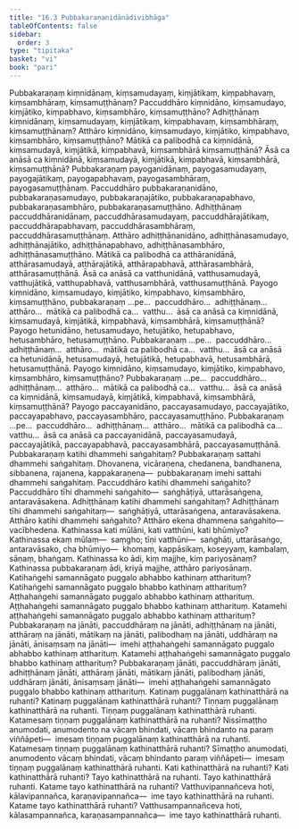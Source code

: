 ```yaml
---
title: "16.3 Pubbakaraṇanidānādivibhāga"
tableOfContents: false
sidebar:
  order: 3
type: "tipitaka"
basket: "vi"
book: "pari"
---
```



<DynamicBreadcrumb />

<Division number="405" book="pari" e="ch" v="5" p="305">

<Paragraph number="1889" book="pari">
Pubbakaraṇaṃ kiṃnidānaṃ, kiṃsamudayaṃ, kiṃjātikaṃ, kiṃpabhavaṃ, kiṃsambhāraṃ, kiṃsamuṭṭhānaṃ? Paccuddhāro kiṃnidāno, kiṃsamudayo, kiṃjātiko, kiṃpabhavo, kiṃsambhāro, kiṃsamuṭṭhāno? Adhiṭṭhānaṃ kiṃnidānaṃ, kiṃsamudayaṃ, kiṃjātikaṃ, kiṃpabhavaṃ, kiṃsambhāraṃ, kiṃsamuṭṭhānaṃ? Atthāro kiṃnidāno, kiṃsamudayo, kiṃjātiko, kiṃpabhavo, kiṃsambhāro, kiṃsamuṭṭhāno? Mātikā ca palibodhā ca kiṃnidānā, kiṃsamudayā, kiṃjātikā, kiṃpabhavā, kiṃsambhārā kiṃsamuṭṭhānā? Āsā ca anāsā ca kiṃnidānā, kiṃsamudayā, kiṃjātikā, kiṃpabhavā, kiṃsambhārā, kiṃsamuṭṭhānā?
</Paragraph>

<Paragraph number="1890" book="pari">
Pubbakaraṇaṃ payoganidānaṃ, payogasamudayaṃ, payogajātikaṃ, payogapabhavaṃ, payogasambhāraṃ, payogasamuṭṭhānaṃ. Paccuddhāro pubbakaraṇanidāno, pubbakaraṇasamudayo, pubbakaraṇajātiko, pubbakaraṇapabhavo, pubbakaraṇasambhāro, pubbakaraṇasamuṭṭhāno. Adhiṭṭhānaṃ paccuddhāranidānaṃ, paccuddhārasamudayaṃ, paccuddhārajātikaṃ, paccuddhārapabhavaṃ, paccuddhārasambhāraṃ, paccuddhārasamuṭṭhānaṃ. Atthāro adhiṭṭhānanidāno, adhiṭṭhānasamudayo, adhiṭṭhānajātiko, adhiṭṭhānapabhavo, adhiṭṭhānasambhāro, adhiṭṭhānasamuṭṭhāno. Mātikā ca palibodhā ca atthāranidānā, atthārasamudayā, atthārajātikā, atthārapabhavā, atthārasambhārā, atthārasamuṭṭhānā. Āsā ca anāsā ca vatthunidānā, vatthusamudayā, vatthujātikā, vatthupabhavā, vatthusambhārā, vatthusamuṭṭhānā.
</Paragraph>

</Division>
<Division number="406" book="pari" e="ch" v="5" p="305">

<Paragraph number="1891" book="pari">
Payogo kiṃnidāno, kiṃsamudayo, kiṃjātiko, kiṃpabhavo, kiṃsambhāro, kiṃsamuṭṭhāno, pubbakaraṇaṃ …pe…  paccuddhāro…  adhiṭṭhānaṃ…  atthāro…  mātikā ca palibodhā ca…  vatthu…  āsā ca anāsā ca kiṃnidānā, kiṃsamudayā, kiṃjātikā, kiṃpabhavā, kiṃsambhārā, kiṃsamuṭṭhānā?
</Paragraph>

<Paragraph number="1892" book="pari">
Payogo hetunidāno, hetusamudayo, hetujātiko, hetupabhavo, hetusambhāro, hetusamuṭṭhāno. Pubbakaraṇaṃ …pe…  paccuddhāro…  adhiṭṭhānaṃ…  atthāro…  mātikā ca palibodhā ca…  vatthu…  āsā ca anāsā ca hetunidānā, hetusamudayā, hetujātikā, hetupabhavā, hetusambhārā, hetusamuṭṭhānā.
</Paragraph>

</Division>
<Division number="407" book="pari" e="ch" v="5" p="306">

<Paragraph number="1893" book="pari">
Payogo kiṃnidāno, kiṃsamudayo, kiṃjātiko, kiṃpabhavo, kiṃsambhāro, kiṃsamuṭṭhāno? Pubbakaraṇaṃ …pe…  paccuddhāro…  adhiṭṭhānaṃ…  atthāro…  mātikā ca palibodhā ca…  vatthu…  āsā ca anāsā ca kiṃnidānā, kiṃsamudayā, kiṃjātikā, kiṃpabhavā, kiṃsambhārā, kiṃsamuṭṭhānā?
</Paragraph>

<Paragraph number="1894" book="pari">
Payogo paccayanidāno, paccayasamudayo, paccayajātiko, paccayapabhavo, paccayasambhāro, paccayasamuṭṭhāno. Pubbakaraṇaṃ …pe…  paccuddhāro…  adhiṭṭhānaṃ…  atthāro…  mātikā ca palibodhā ca…  vatthu…  āsā ca anāsā ca paccayanidānā, paccayasamudayā, paccayajātikā, paccayapabhavā, paccayasambhārā, paccayasamuṭṭhānā.
</Paragraph>

</Division>
<Division number="408" book="pari" e="ch" v="5" p="306">

<Paragraph number="1895" book="pari">
Pubbakaraṇaṃ katihi dhammehi saṅgahitaṃ? Pubbakaraṇaṃ sattahi dhammehi saṅgahitaṃ. Dhovanena, vicāraṇena, chedanena, bandhanena, sibbanena, rajanena, kappakaraṇena—  pubbakaraṇaṃ imehi sattahi dhammehi saṅgahitaṃ.
</Paragraph>

<Paragraph number="1896" book="pari">
Paccuddhāro katihi dhammehi saṅgahito? Paccuddhāro tīhi dhammehi saṅgahito—  saṅghāṭiyā, uttarāsaṅgena, antaravāsakena.
</Paragraph>

<Paragraph number="1897" book="pari">
Adhiṭṭhānaṃ katihi dhammehi saṅgahitaṃ? Adhiṭṭhānaṃ tīhi dhammehi saṅgahitaṃ—  saṅghāṭiyā, uttarāsaṅgena, antaravāsakena.
</Paragraph>

<Paragraph number="1898" book="pari">
Atthāro katihi dhammehi saṅgahito? Atthāro ekena dhammena saṅgahito—  vacībhedena.
</Paragraph>

<Paragraph number="1899" book="pari">
Kathinassa kati mūlāni, kati vatthūni, kati bhūmiyo? Kathinassa ekaṃ mūlaṃ—  saṃgho; tīṇi vatthūni—  saṅghāṭi, uttarāsaṅgo, antaravāsako, cha bhūmiyo—  khomaṃ, kappāsikaṃ, koseyyaṃ, kambalaṃ, sāṇaṃ, bhaṅgaṃ.
</Paragraph>

<Paragraph number="1900" book="pari">
Kathinassa ko ādi, kiṃ majjhe, kiṃ pariyosānaṃ? Kathinassa pubbakaraṇaṃ ādi, kriyā majjhe, atthāro pariyosānaṃ.
</Paragraph>

</Division>
<Division number="409" book="pari" e="ch" v="5" p="307">

<Paragraph number="1901" book="pari">
Katihaṅgehi samannāgato puggalo abhabbo kathinaṃ attharituṃ? Katihaṅgehi samannāgato puggalo bhabbo kathinaṃ attharituṃ? Aṭṭhahaṅgehi samannāgato puggalo abhabbo kathinaṃ attharituṃ. Aṭṭhahaṅgehi samannāgato puggalo bhabbo kathinaṃ attharituṃ. Katamehi aṭṭhahaṅgehi samannāgato puggalo abhabbo kathinaṃ attharituṃ? Pubbakaraṇaṃ na jānāti, paccuddhāraṃ na jānāti, adhiṭṭhānaṃ na jānāti, atthāraṃ na jānāti, mātikaṃ na jānāti, palibodhaṃ na jānāti, uddhāraṃ na jānāti, ānisaṃsaṃ na jānāti—  imehi aṭṭhahaṅgehi samannāgato puggalo abhabbo kathinaṃ attharituṃ. Katamehi aṭṭhahaṅgehi samannāgato puggalo bhabbo kathinaṃ attharituṃ? Pubbakaraṇaṃ jānāti, paccuddhāraṃ jānāti, adhiṭṭhānaṃ jānāti, atthāraṃ jānāti, mātikaṃ jānāti, palibodhaṃ jānāti, uddhāraṃ jānāti, ānisaṃsaṃ jānāti—  imehi aṭṭhahaṅgehi samannāgato puggalo bhabbo kathinaṃ attharituṃ.
</Paragraph>

</Division>
<Division number="410" book="pari" e="ch" v="5" p="307">

<Paragraph number="1902" book="pari">
Katinaṃ puggalānaṃ kathinatthārā na ruhanti? Katinaṃ puggalānaṃ kathinatthārā ruhanti? Tiṇṇaṃ puggalānaṃ kathinatthārā na ruhanti. Tiṇṇaṃ puggalānaṃ kathinatthārā ruhanti. Katamesaṃ tiṇṇaṃ puggalānaṃ kathinatthārā na ruhanti? Nissīmaṭṭho anumodati, anumodento na vācaṃ bhindati, vācaṃ bhindanto na paraṃ viññāpeti—  imesaṃ tiṇṇaṃ puggalānaṃ kathinatthārā na ruhanti. Katamesaṃ tiṇṇaṃ puggalānaṃ kathinatthārā ruhanti? Sīmaṭṭho anumodati, anumodento vācaṃ bhindati, vācaṃ bhindanto paraṃ viññāpeti—  imesaṃ tiṇṇaṃ puggalānaṃ kathinatthārā ruhanti.
</Paragraph>

</Division>
<Division number="411" book="pari" e="ch" v="5" p="307">

<Paragraph number="1903" book="pari">
Kati kathinatthārā na ruhanti? Kati kathinatthārā ruhanti? Tayo kathinatthārā na ruhanti. Tayo kathinatthārā ruhanti. Katame tayo kathinatthārā na ruhanti? Vatthuvipannañceva hoti, kālavipannañca, karaṇavipannañca—  ime tayo kathinatthārā na ruhanti. Katame tayo kathinatthārā ruhanti? Vatthusampannañceva hoti, kālasampannañca, karaṇasampannañca—  ime tayo kathinatthārā ruhanti.
</Paragraph>
</Division>